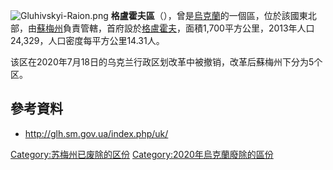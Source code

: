 [[Image:Gluhivskyi-Raion.png|thumb]]
'''格盧霍夫區'''（{{lang-uk|Глухівський район}}），曾是[[烏克蘭|烏克蘭]]的一個區，位於該國東北部，由[[蘇梅州|蘇梅州]]負責管轄，首府設於[[格盧霍夫|格盧霍夫]]，面積1,700平方公里，2013年人口24,329，人口密度每平方公里14.31人。

该区在2020年7月18日的乌克兰行政区划改革中被撤销，改革后蘇梅州下分为5个区。

==參考資料==
* http://glh.sm.gov.ua/index.php/uk/ {{Wayback|url=http://glh.sm.gov.ua/index.php/uk/ |date=20201128105636 }}

{{Sumy-geo-stub}}

{{DEFAULTSORT:Глухівський район}}
[[Category:苏梅州已废除的区份|Category:苏梅州已废除的区份]]
[[Category:2020年烏克蘭廢除的區份|Category:2020年烏克蘭廢除的區份]]